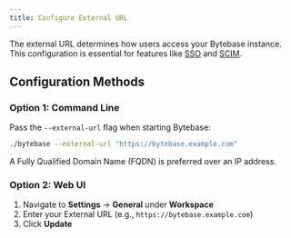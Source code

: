 ```yaml
---
title: Configure External URL
---
```


The external URL determines how users access your Bytebase instance. This configuration is essential for features like [SSO](/administration/sso/overview) and [SCIM](/administration/scim/overview).

## Configuration Methods

### Option 1: Command Line

Pass the `--external-url` flag when starting Bytebase:

```bash
./bytebase --external-url "https://bytebase.example.com"
```

<Note>
A Fully Qualified Domain Name (FQDN) is preferred over an IP address.
</Note>

### Option 2: Web UI

1. Navigate to **Settings** → **General** under **Workspace**
2. Enter your External URL (e.g., `https://bytebase.example.com`)
3. Click **Update**